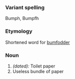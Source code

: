 ===Variant spelling===
Bumph, Bumpfh

===Etymology===
Shortened word for [[bumfodder]]
===Noun===
#''(dated):'' Toilet paper
#Useless bundle of paper